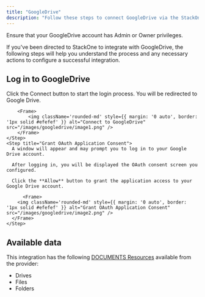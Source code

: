 ```yaml
---
title: "GoogleDrive"
description: "Follow these steps to connect GoogleDrive via the StackOne Hub successfully."
---
```



<Warning>
  Ensure that your GoogleDrive account has Admin or Owner privileges.
</Warning>

If you've been directed to StackOne to integrate with GoogleDrive, the following steps will help you understand the process and any necessary actions to configure a successful integration.

## Log in to GoogleDrive

<Steps>
    <Step title="Connect to GoogleDrive">
        Click the Connect button to start the login process. You will be redirected to Google Drive.
    
        <Frame>
            <img className='rounded-md' style={{ margin: '0 auto', border: '1px solid #efefef' }} alt="Connect to GoogleDrive" src="/images/googledrive/image1.png" />
        </Frame>
    </Step>
    <Step title="Grant OAuth Application Consent">
      A window will appear and may prompt you to log in to your Google Drive account.

      After logging in, you will be displayed the OAuth consent screen you configured.

      Click the **Allow** button to grant the application access to your Google Drive account.

          <Frame>
        <img className='rounded-md' style={{ margin: '0 auto', border: '1px solid #efefef' }} alt="Grant OAuth Application Consent" src="/images/googledrive/image2.png" />
      </Frame>
    </Step>
</Steps>

<IntegrationFooter />

## Available data

This integration has the following [DOCUMENTS Resources](https://docs.stackone.com/reference/getting-started-with-your-api) available from the provider:
<ul>
  <li>Drives</li>
  <li>Files</li>
  <li>Folders</li>
</ul>